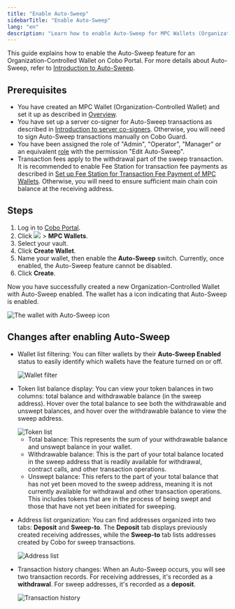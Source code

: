 ```yaml
---
title: "Enable Auto-Sweep"
sidebarTitle: "Enable Auto-Sweep"
lang: "en"
description: "Learn how to enable Auto-Sweep for MPC Wallets (Organization-Controlled Wallets) and explore the resulting updates to wallet features and transaction management."
---
```


This guide explains how to enable the Auto-Sweep feature for an Organization-Controlled Wallet on Cobo Portal. For more details about Auto-Sweep, refer to [Introduction to Auto-Sweep](/en/portal/mpc-wallets/ocw/auto-sweep-overview).

## Prerequisites
- You have created an MPC Wallet (Organization-Controlled Wallet) and set it up as described in [Overview](/en/portal/mpc-wallets/ocw/set-up).
- You have set up a server co-signer for Auto-Sweep transactions as described in [Introduction to server co-signers](https://www.cobo.com/developers/v2/guides/mpc-wallets/server-co-signer/tss-node-overview). Otherwise, you will need to sign Auto-Sweep transactions manually on Cobo Guard.
- You have been assigned the role of "Admin", "Operator", "Manager" or an equivalent [role](/en/portal/organization/roles-and-permissions) with the permission "Edit Auto-Sweep".
- Transaction fees apply to the withdrawal part of the sweep transaction. It is recommended to enable Fee Station for transaction fee payments as described in [Set up Fee Station for Transaction Fee Payment of MPC Wallets](/en/portal/fee-station/set-up-for-mpc). Otherwise, you will need to ensure sufficient main chain coin balance at the receiving address.

## Steps

1. Log in to [Cobo Portal](https://portal.cobo.com/login).
2. Click <img src="/en/images/mpc-wallet/wallets-icon.svg" className="icon"></img> > **MPC Wallets**.
3. Select your vault.
4. Click **Create Wallet**.
5. Name your wallet, then enable the **Auto-Sweep** switch. 
    <Warning>Currently, once enabled, the Auto-Sweep feature cannot be disabled.</Warning>
6. Click **Create**.

Now you have successfully created a new Organization-Controlled Wallet with Auto-Sweep enabled. The wallet has a icon indicating that Auto-Sweep is enabled.

<img src="/en/images/mpc-wallet/ocw/auto-sweep-icon.png" className="full_screen" alt="The wallet with Auto-Sweep icon" />

## Changes after enabling Auto-Sweep

- Wallet list filtering: You can filter wallets by their **Auto-Sweep Enabled** status to easily identify which wallets have the feature turned on or off.

    <img src="/en/images/mpc-wallet/ocw/wallet-filter.png" className="full_screen" alt="Wallet filter" />

- Token list balance display: You can view your token balances in two columns: total balance and withdrawable balance (in the sweep address). Hover over the total balance to see both the withdrawable and unswept balances, and hover over the withdrawable balance to view the sweep address.

    <img src="/en/images/mpc-wallet/ocw/token-list.png" className="full_screen" alt="Token list" />

    - Total balance: This represents the sum of your withdrawable balance and unswept balance in your wallet.
    - Withdrawable balance: This is the part of your total balance located in the sweep address that is readily available for withdrawal, contract calls, and other transaction operations.
    - Unswept balance: This refers to the part of your total balance that has not yet been moved to the sweep address, meaning it is not currently available for withdrawal and other transaction operations. This includes tokens that are in the process of being swept and those that have not yet been initiated for sweeping.

- Address list organization: You can find addresses organized into two tabs: **Deposit** and **Sweep-to**. The **Deposit** tab displays previously created receiving addresses, while the **Sweep-to** tab lists addresses created by Cobo for sweep transactions.

    <img src="/en/images/mpc-wallet/ocw/address-list.png" className="full_screen" alt="Address list" />

- Transaction history changes: When an Auto-Sweep occurs, you will see two transaction records. For receiving addresses, it's recorded as a **withdrawal**. For sweep addresses, it's recorded as a **deposit**.

    <img src="/en/images/mpc-wallet/ocw/transaction-history.png" className="full_screen" alt="Transaction history" />